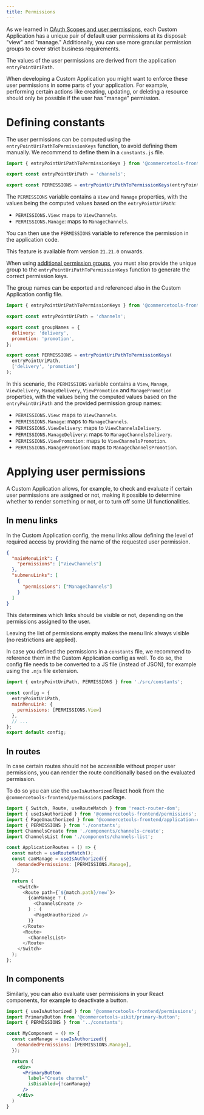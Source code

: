 ```yaml
---
title: Permissions
---
```


As we learned in [OAuth Scopes and user permissions](/concepts/oauth-scopes-and-user-permissions), each Custom Application has a unique pair of default user permissions at its disposal: "view" and "manage." Additionally, you can use more granular permission groups to cover strict business requirements.

The values of the user permissions are derived from the application `entryPointUriPath`.

When developing a Custom Application you might want to enforce these user permissions in some parts of your application. For example, performing certain actions like creating, updating, or deleting a resource should only be possible if the user has "manage" permission.

# Defining constants

The user permissions can be computed using the `entryPointUriPathToPermissionKeys` function, to avoid defining them manually. We recommend to define them in a `constants.js` file.

```js title="constants.js"
import { entryPointUriPathToPermissionKeys } from '@commercetools-frontend/application-shell/ssr';

export const entryPointUriPath = 'channels';

export const PERMISSIONS = entryPointUriPathToPermissionKeys(entryPointUriPath);
```

The `PERMISSIONS` variable contains a `View` and `Manage` properties, with the values being the computed values based on the `entryPointUriPath`:

* `PERMISSIONS.View`: maps to `ViewChannels`.
* `PERMISSIONS.Manage`: maps to `ManageChannels`.

You can then use the `PERMISSIONS` variable to reference the permission in the application code.

<Info>

This feature is available from version `21.21.0` onwards.

When using [additional permission groups](/concepts/oauth-scopes-and-user-permissions#permission-groups), you must also provide the unique group to the `entryPointUriPathToPermissionKeys` function to generate the correct permission keys.

The group names can be exported and referenced also in the Custom Application config file.

```js title="constants.js" highlightLines="5-8, 12"
import { entryPointUriPathToPermissionKeys } from '@commercetools-frontend/application-shell/ssr';

export const entryPointUriPath = 'channels';

export const groupNames = {
  delivery: 'delivery',
  promotion: 'promotion',
};

export const PERMISSIONS = entryPointUriPathToPermissionKeys(
  entryPointUriPath,
  ['delivery', 'promotion']
);
```

In this scenario, the `PERMISSIONS` variable contains a `View`, `Manage`, `ViewDelivery`, `ManageDelivery`, `ViewPromotion` and `ManagePromotion` properties, with the values being the computed values based on the `entryPointUriPath` and the provided permission group names:

* `PERMISSIONS.View`: maps to `ViewChannels`.
* `PERMISSIONS.Manage`: maps to `ManageChannels`.
* `PERMISSIONS.ViewDelivery`: maps to `ViewChannelsDelivery`.
* `PERMISSIONS.ManageDelivery`: maps to `ManageChannelsDelivery`.
* `PERMISSIONS.ViewPromotion`: maps to `ViewChannelsPromotion`.
* `PERMISSIONS.ManagePromotion`: maps to `ManageChannelsPromotion`.

</Info>

# Applying user permissions

A Custom Application allows, for example, to check and evaluate if certain user permissions are assigned or not, making it possible to determine whether to render something or not, or to turn off some UI functionalities.

## In menu links

In the Custom Application config, the menu links allow defining the level of required access by providing the name of the requested user permission.

```json
{
  "mainMenuLink": {
    "permissions": ["ViewChannels"]
  },
  "submenuLinks": [
    {
      "permissions": ["ManageChannels"]
    }
  ]
}
```

This determines which links should be visible or not, depending on the permissions assigned to the user.

<Info>

Leaving the list of permissions empty makes the menu link always visible (no restrictions are applied).

</Info>

In case you defined the permissions in a `constants` file, we recommend to reference them in the Custom Application config as well. To do so, the config file needs to be converted to a JS file (instead of JSON), for example using the `.mjs` file extension.

```js title="custom-application-config.mjs"
import { entryPointUriPath, PERMISSIONS } from './src/constants';

const config = {
  entryPointUriPath,
  mainMenuLink: {
    permissions: [PERMISSIONS.View]
  },
  // ...
};
export default config;
```

## In routes

In case certain routes should not be accessible without proper user permissions, you can render the route conditionally based on the evaluated permission.

To do so you can use the `useIsAuthorized` React hook from the `@commercetools-frontend/permissions` package.

```js title="routes.js" highlightLines="10-12"
import { Switch, Route, useRouteMatch } from 'react-router-dom';
import { useIsAuthorized } from '@commercetools-frontend/permissions';
import { PageUnauthorized } from '@commercetools-frontend/application-components';
import { PERMISSIONS } from './constants';
import ChannelsCreate from './components/channels-create';
import ChannelsList from './components/channels-list';

const ApplicationRoutes = () => {
  const match = useRouteMatch();
  const canManage = useIsAuthorized({
    demandedPermissions: [PERMISSIONS.Manage],
  });

  return (
    <Switch>
      <Route path={`${match.path}/new`}>
        {canManage ? (
          <ChannelsCreate />
        ) : (
          <PageUnauthorized />
        )}
      </Route>
      <Route>
        <ChannelsList>
      </Route>
    </Switch>
  );
};
```

## In components

Similarly, you can also evaluate user permissions in your React components, for example to deactivate a button.

```jsx
import { useIsAuthorized } from '@commercetools-frontend/permissions';
import PrimaryButton from '@commercetools-uikit/primary-button';
import { PERMISSIONS } from '../constants';

const MyComponent = () => {
  const canManage = useIsAuthorized({
    demandedPermissions: [PERMISSIONS.Manage],
  });

  return (
    <div>
      <PrimaryButton
        label="Create channel"
        isDisabled={!canManage}
      />
    </div>
  )
}
```
